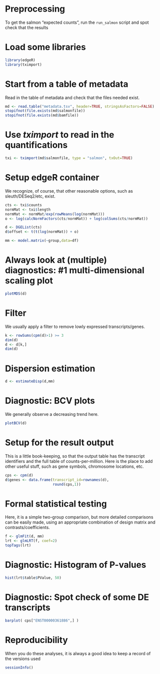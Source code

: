 
# Preprocessing

To get the salmon "expected counts", run the `run_salmon` script and spot check that the results 

# Load some libraries

```r
library(edgeR)
library(tximport)
```

# Start from a table of metadata

Read in the table of metadata and check that the files needed exist.

```r
md <- read.table("metadata.tsv", header=TRUE, stringsAsFactors=FALSE)
stopifnot(file.exists(md$salmonfile))
stopifnot(file.exists(md$bamfile))
```

# Use *tximport* to read in the quantifications

```r
txi <- tximport(md$salmonfile, type = "salmon", txOut=TRUE)
```


# Setup edgeR container

We recognize, of course, that other reasonable options, such as sleuth/DESeq2/etc, exist.

```r
cts <- txi$counts
normMat <- txi$length
normMat <- normMat/exp(rowMeans(log(normMat)))
o <- log(calcNormFactors(cts/normMat)) + log(colSums(cts/normMat))

d <- DGEList(cts)
d$offset <- t(t(log(normMat)) + o)

mm <- model.matrix(~group,data=df)
```


# Always look at (multiple) diagnostics:  #1 multi-dimensional scaling plot

```r
plotMDS(d)
```

# Filter

We usually apply a filter to remove lowly expressed transcripts/genes.

```r
k <- rowSums(cpm(d)>1) >= 3
dim(d)
d <- d[k,]
dim(d)
```

# Dispersion estimation


```r
d <- estimateDisp(d,mm)
```

# Diagnostic: BCV plots

We generally observe a decreasing trend here.

```r
plotBCV(d)
```

# Setup for the result output

This is a little book-keeping, so that the output table has the transcript identifiers and the full table of counts-per-million.  Here is the place to add other useful stuff, such as gene symbols, chromosome locations, etc.

```r
cps <- cpm(d)
d$genes <- data.frame(transcript_id=rownames(d), 
                      round(cps,1))
```


# Formal statistical testing

Here, it is a simple two-group comparison, but more detailed comparisons can be easily made, using an appropriate combination of design matrix and contrasts/coefficients.

```r
f <- glmFit(d, mm)
lrt <- glmLRT(f, coef=2)
topTags(lrt)
```

# Diagnostic: Histogram of P-values

```r
hist(lrt$table$PValue, 50)
```


# Diagnostic: Spot check of some DE transcripts
```r
barplot( cps["ENST00000361886",] )
```


# Reproducibility

When you do these analyses, it is always a good idea to keep a record of the versions used

```r
sessionInfo()
```
